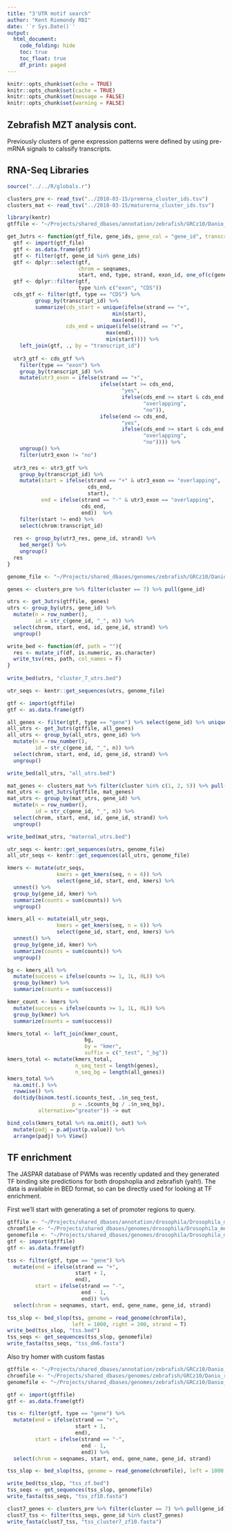 ```yaml
---
title: "3'UTR motif search"
author: "Kent Riemondy RBI"
date: '`r Sys.Date()`'
output: 
  html_document:
    code_folding: hide
    toc: true
    toc_float: true
    df_print: paged
---
```


```r
knitr::opts_chunk$set(echo = TRUE)
knitr::opts_chunk$set(cache = TRUE)
knitr::opts_chunk$set(message = FALSE)
knitr::opts_chunk$set(warning = FALSE)
```

## Zebrafish MZT analysis cont.

Previously clusters of gene expression patterns were defined by using pre-mRNA signals to calssify transcripts. 

## RNA-Seq Libraries
```r
source("../../R/globals.r")
```

```r
clusters_pre <- read_tsv("../2018-03-15/premrna_cluster_ids.tsv")
clusters_mat <- read_tsv("../2018-03-15/maturerna_cluster_ids.tsv")

library(kentr)
gtffile <- "~/Projects/shared_dbases/annotation/zebrafish/GRCz10/Danio_rerio.GRCz10.91.gtf"

get_3utrs <- function(gtf_file, gene_ids, gene_col = "gene_id", transcript_col = "transcript_id"){
  gtf <- import(gtf_file)
  gtf <- as.data.frame(gtf)
  gtf <- filter(gtf, gene_id %in% gene_ids)
  gtf <- dplyr::select(gtf, 
                       chrom = seqnames, 
                       start, end, type, strand, exon_id, one_of(c(gene_col, transcript_col)))
  gtf <- dplyr::filter(gtf, 
                       type %in% c("exon", "CDS"))
  cds_gtf <- filter(gtf, type == "CDS") %>% 
         group_by(transcript_id) %>% 
         summarize(cds_start = unique(ifelse(strand == "+",
                                  min(start), 
                                  max(end))),
                   cds_end = unique(ifelse(strand == "+", 
                                max(end),
                                min(start)))) %>% 
    left_join(gtf, ., by = "transcript_id")
  
  utr3_gtf <- cds_gtf %>% 
    filter(type == "exon") %>% 
    group_by(transcript_id) %>% 
    mutate(utr3_exon = ifelse(strand == "+",
                              ifelse(start >= cds_end,
                                     "yes",
                                     ifelse(cds_end >= start & cds_end <= end,
                                            "overlapping",
                                            "no")),
                              ifelse(end <= cds_end,
                                     "yes",
                                     ifelse(cds_end >= start & cds_end <= end,
                                            "overlapping",
                                            "no")))) %>% 
    ungroup() %>% 
    filter(utr3_exon != "no")
  
  utr3_res <- utr3_gtf %>% 
    group_by(transcript_id) %>% 
    mutate(start = ifelse(strand == "+" & utr3_exon == "overlapping",
                          cds_end,
                          start),
           end = ifelse(strand == "-" & utr3_exon == "overlapping",
                        cds_end,
                        end))  %>% 
    filter(start != end) %>% 
    select(chrom:transcript_id)
  
  res <- group_by(utr3_res, gene_id, strand) %>% 
    bed_merge() %>% 
    ungroup()
  res
}

genome_file <- "~/Projects/shared_dbases/genomes/zebrafish/GRCz10/Danio_rerio.GRCz10.dna.toplevel.fa"

genes <- clusters_pre %>% filter(cluster == 7) %>% pull(gene_id)

utrs <- get_3utrs(gtffile, genes)
utrs <- group_by(utrs, gene_id) %>% 
  mutate(n = row_number(),
         id = str_c(gene_id, "_", n)) %>% 
  select(chrom, start, end, id, gene_id, strand) %>% 
  ungroup()

write_bed <- function(df, path = ""){
  res <- mutate_if(df, is.numeric, as.character)
  write_tsv(res, path, col_names = F)
}
               
write_bed(utrs, "cluster_7_utrs.bed")

utr_seqs <- kentr::get_sequences(utrs, genome_file)

gtf <- import(gtffile)
gtf <- as.data.frame(gtf)

all_genes <- filter(gtf, type == "gene") %>% select(gene_id) %>% unique()  %>% pull(gene_id)
all_utrs <- get_3utrs(gtffile, all_genes)
all_utrs <- group_by(all_utrs, gene_id) %>% 
  mutate(n = row_number(),
         id = str_c(gene_id, "_", n)) %>% 
  select(chrom, start, end, id, gene_id, strand) %>% 
  ungroup()

write_bed(all_utrs, "all_utrs.bed")

mat_genes <- clusters_mat %>% filter(cluster %in% c(1, 2, 5)) %>% pull(gene_id)
mat_utrs <- get_3utrs(gtffile, mat_genes)
mat_utrs <- group_by(mat_utrs, gene_id) %>% 
  mutate(n = row_number(),
         id = str_c(gene_id, "_", n)) %>% 
  select(chrom, start, end, id, gene_id, strand) %>% 
  ungroup()

write_bed(mat_utrs, "maternal_utrs.bed")
```

```r
utr_seqs <- kentr::get_sequences(utrs, genome_file)
all_utr_seqs <- kentr::get_sequences(all_utrs, genome_file)

kmers <- mutate(utr_seqs, 
                kmers = get_kmers(seq, n = 6)) %>% 
                select(gene_id, start, end, kmers) %>% 
  unnest() %>% 
  group_by(gene_id, kmer) %>% 
  summarize(counts = sum(counts)) %>% 
  ungroup()

kmers_all <- mutate(all_utr_seqs, 
                kmers = get_kmers(seq, n = 6)) %>% 
                select(gene_id, start, end, kmers) %>% 
  unnest() %>% 
  group_by(gene_id, kmer) %>% 
  summarize(counts = sum(counts)) %>% 
  ungroup()

bg <- kmers_all %>% 
  mutate(success = ifelse(counts >= 1, 1L, 0L)) %>% 
  group_by(kmer) %>% 
  summarize(counts = sum(success))

kmer_count <- kmers %>% 
  mutate(success = ifelse(counts >= 1, 1L, 0L)) %>% 
  group_by(kmer) %>% 
  summarize(counts = sum(success))

kmers_total <- left_join(kmer_count, 
                         bg,
                         by = "kmer",
                         suffix = c("_test", "_bg"))
kmers_total <- mutate(kmers_total, 
                      n_seq_test = length(genes),
                      n_seq_bg = length(all_genes))
kmers_total %>% 
  na.omit(.) %>%
  rowwise() %>% 
  do(tidy(binom.test(.$counts_test, .$n_seq_test, 
                     p = .$counts_bg / .$n_seq_bg),
          alternative="greater")) -> out

bind_cols(kmers_total %>% na.omit(), out) %>% 
  mutate(padj = p.adjust(p.value)) %>% 
  arrange(padj) %>% View()
```


## TF enrichment

The JASPAR database of PWMs was recently updated and they generated TF binding site predictions for both dropshoplia and zebrafish (yah!). The data is available in BED format, so can be directly used for looking at TF enrichment.  

First we'll start with generating a set of promoter regions to query. 

```r
gtffile <- "~/Projects/shared_dbases/annotation/drosophila/Drosophila_melanogaster.BDGP6.84.gtf"
chromfile <- "~/Projects/shared_dbases/genomes/drosophila/Drosophila_melanogaster.BDGP6.dna.toplevel.fa.fai"
genomefile <- "~/Projects/shared_dbases/genomes/drosophila/Drosophila_melanogaster.BDGP6.dna.toplevel.fa"
gtf <- import(gtffile)
gtf <- as.data.frame(gtf)

tss <- filter(gtf, type == "gene") %>%
  mutate(end = ifelse(strand == "+",
                      start + 1,
                      end),
         start = ifelse(strand == "-",
                        end - 1,
                        end)) %>% 
  select(chrom = seqnames, start, end, gene_name, gene_id, strand)

tss_slop <- bed_slop(tss, genome = read_genome(chromfile), 
                     left = 1000, right = 200, strand = T)
write_bed(tss_slop, "tss.bed")
tss_seqs <- get_sequences(tss_slop, genomefile)
write_fasta(tss_seqs, "tss_dm6.fasta")
```

Also try homer with custom fastas
```r
gtffile <- "~/Projects/shared_dbases/annotation/zebrafish/GRCz10/Danio_rerio.GRCz10.91.gtf"
chromfile <- "~/Projects/shared_dbases/genomes/zebrafish/GRCz10/Danio_rerio.GRCz10.dna.toplevel.fa.fai"
genomefile <- "~/Projects/shared_dbases/genomes/zebrafish/GRCz10/Danio_rerio.GRCz10.dna.toplevel.fa"

gtf <- import(gtffile)
gtf <- as.data.frame(gtf)

tss <- filter(gtf, type == "gene") %>%
  mutate(end = ifelse(strand == "+",
                      start + 1,
                      end),
         start = ifelse(strand == "-",
                        end - 1,
                        end)) %>% 
  select(chrom = seqnames, start, end, gene_name, gene_id, strand)

tss_slop <- bed_slop(tss, genome = read_genome(chromfile), left = 1000, right = 200, strand = T)

write_bed(tss_slop, "tss_zf.bed")
tss_seqs <- get_sequences(tss_slop, genomefile)
write_fasta(tss_seqs, "tss_zf10.fasta")

clust7_genes <- clusters_pre %>% filter(cluster == 7) %>% pull(gene_id)
clust7_tss <- filter(tss_seqs, gene_id %in% clust7_genes)
write_fasta(clust7_tss, "tss_cluster7_zf10.fasta")

```